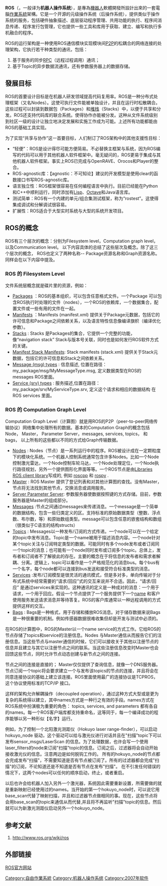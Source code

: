 {{Infobox software
| author = [[Willow_Garage|Willow Garage]]<br/>[[Stanford_Artificial_Intelligence_Laboratory|Stanford Artificial Intelligence Laboratory]]
| logo = ROS Lunar Loggerhead.png
| logo caption = ROS Lunar Loggerhead logo
| logo size = 150px
| screenshot = Cart_pushing_rviz_holonomic.jpg
| caption = Cart pushing simulation in RVIZ
| operating system = [[Linux|Linux]]
| released = {{Start date and age|2007}}
| latest release version = Galactic Geochelone
| latest release date = {{Start date and age|df=yes|2021|05|23}}
| programming_language = [[C++|C++]]或[[Python|Python]]
| genre = [[Robotics_suite|Robotics suite]], [[operating_system|OS]], [[library_(computing)|library]]
| license = [[BSD_license|BSD license]]
| website = {{URL|www.ros.org}}
}}
'''ROS'''（{{Lang-en|Robot Operating System}}，一般译为'''机器人操作系统'''），是專為[[機器人|機器人]]軟體開發所設計出來的一套電腦[[作業系統|作業系統]]架構。它是一个开源的元级操作系统（后操作系统），提供类似于操作系统的服务，包括硬件抽象描述、底层驱动程序管理、共用功能的执行、程序间消息传递、程序发行包管理，它也提供一些工具和库用于获取、建立、编写和执行多机融合的程序。

ROS的运行架构是一种使用ROS通信模块实现模块间[[對等網路|P2P]]的松耦合的网络连接的处理架构，它执行若干种类型的通讯，包括：
# 基于服务的同步[[遠程過程調用|RPC]]（远程过程调用）通讯；
# 基于Topic的异步数据流通讯，还有参数服务器上的数据存储。

== 發展目标 ==
ROS的首要设计目标是在机器人研发领域提高代码复用率。ROS是一种分布式处理框架（又名Nodes）。这使可执行文件能被单独设计，并且在运行时松散耦合。这些过程可以封装到数据包（Packages）和[[堆栈|堆栈]]（Stacks）中，以便于共享和分发。ROS还支持代码库的联合系统。使得协作亦能被分发。这种从文件系统级别到社区一级的设计让独立地决定发展和实施工作成为可能。上述所有功能都能由ROS的基础工具实现。

为了实现“共享与协作”这一首要目标，人们制订了ROS架构中的其他支援性目标：

* “轻便”：ROS是设计得尽可能方便简易。不必替换主框架与系统，因为ROS编写的代码可以用于其他机器人软件框架中。毫无疑问的，ROS更易于集成与其他机器人软件框架。事实上ROS已完成与OpenRAVE、Orocos和Player的整合。
* ROS-agnostic库：【agnostic：不可知论】建议的开发模型是使用clear的函数接口书写ROS-agnostic库。
* 语言独立性：ROS框架很容易在任何编程语言中执行。目前已经能在Python和C++中顺利运行，同时添加有[[LISP|Lisp]]、[[GNU_Octave|Octave]]和Java语言库。
* 测试简单：ROS有一个内建的单元/组合集测试框架，称为“rostest”。这使得集成调试和分解调试很容易。
* 扩展性：ROS适合于大型实时系统与大型的系统开发项目。

== ROS的概念 ==
ROS有三个层次的概念：分别为Filesystem level，Computation graph level， 以及Communication level。 以下内容具体的总结了这些层次及概念。除了这三个层次的概念， ROS也定义了两种名称-- Package资源名称和Graph资源名称。同样会在以下内容中提及。

=== ROS 的 Filesystem Level ===
文件系统层概念就是碟片里的资源，例如：
* [http://www.ros.org/wiki/Packages Packages] {{Wayback|url=http://www.ros.org/wiki/Packages |date=20130528150703 }}：ROS的基本组织，可以包含任意格式文件。一个Package 可以包含ROS执行时处理的文件（nodes），一个ROS的依赖库，一个数据集合，配置文件或一些有用的文件在一起。
* [http://www.ros.org/wiki/Manifest Manifests] {{Wayback|url=http://www.ros.org/wiki/Manifest |date=20130516012241 }}：Manifests (manifest.xml) 提供关于Package元数据，包括它的许可信息和Package之间依赖关系，以及语言特性信息像编译旗帜（编译优化参数）。
* [http://www.ros.org/wiki/Stacks Stacks] {{Wayback|url=http://www.ros.org/wiki/Stacks |date=20130518205902 }}: Stacks 是Packages的集合，它提供一个完整的功能，像“navigation stack” Stack与版本号关联，同时也是如何发行ROS软件方式的关键。
* [http://www.ros.org/wiki/Stack Manifest Stack Manifests]{{dead link|date=2018年3月 |bot=InternetArchiveBot |fix-attempted=yes }}: Stack manifests (stack.xml) 提供关于Stack元数据，包括它的许可信息和Stack之间依赖关系。
* [http://www.ros.org/wiki/msg Message (msg) types] {{Wayback|url=http://www.ros.org/wiki/msg |date=20130115093850 }}: 信息描述, 位置在路径：my_package/msg/MyMessageType.msg, 定义数据类型在ROS的 messages ROS里面。
* [http://www.ros.org/wiki/srv Service (srv) types] {{Wayback|url=http://www.ros.org/wiki/srv |date=20100626010530 }}: 服务描述,位置在路径：my_package/srv/MyServiceType.srv, 定义这个请求和相应的数据结构 在ROS services 里面。

=== ROS 的 Computation Graph Level ===
Computation Graph Level（计算图）就是用ROS的P2P（peer-to-peer网络传输协议）网络集中处理所有的数据。基本的Computation Graph的概念包括Node， Master， Parameter Server，messages, services, topics， 和bags， 以上所有的这些都以不同的方式给Graph传输数据。
* [http://www.ros.org/wiki/Nodes Nodes] {{Wayback|url=http://www.ros.org/wiki/Nodes |date=20130731070219 }}: Nodes（节点）是一系列运行中的程序。ROS被设计成在一定颗粒度下的模块化系统。一个机器人控制系统通常包含许多Nodes。比如一个Node控制激光雷达，一个Node控制车轮马达，一个Node处理定位，一个Node执行路径规划，另外一个提供图形化界面等等。一个ROS节点是由[http://www.ros.org/wiki/Client Libraries ROS client library]{{dead link|date=2018年3月 |bot=InternetArchiveBot |fix-attempted=yes }}写成的, 例如 [http://www.ros.org/wiki/roscpp roscpp] {{Wayback|url=http://www.ros.org/wiki/roscpp |date=20130124102005 }} 和 [http://www.ros.org/wiki/rospy rospy] {{Wayback|url=http://www.ros.org/wiki/rospy |date=20130729051729 }}. 
* [http://www.ros.org/wiki/Master Master] {{Wayback|url=http://www.ros.org/wiki/Master |date=20130731063310 }}: ROS Master 提供了登记列表和对其他计算图的查找。没有Master，节点将无法找到其他节点，交换消息或调用服务。
* [http://www.ros.org/wiki/Parameter Server Parameter Server]{{dead link|date=2018年3月 |bot=InternetArchiveBot |fix-attempted=yes }}: 参数服务器使数据按照键的方式存储。目前，参数服务器是Master的组成部分。
* [http://www.ros.org/wiki/Messages Messages] {{Wayback|url=http://www.ros.org/wiki/Messages |date=20130811063107 }}:节点之间通过messages来传递消息。一个message是一个简单的数据结构，包含一些归类定义的区。支持标准的原始数据类型（整数、浮点数、布尔数，等）和原始数组类型。message可以包含任意的嵌套结构和数组（很类似于C语言的结构structs）
* [http://www.ros.org/wiki/Topics Topics] {{Wayback|url=http://www.ros.org/wiki/Topics |date=20130501202116 }}: Messages以一种发布/订阅的方式传递。一个node可以在一个给定的topic中发布消息。Topic是一个name被用于描述消息内容。一个node针对某个topic关注与订阅特定类型的数据。可能同时有多个node发布或者订阅同一个topic的消息；也可能有一个node同时发布或订阅多个topic。总体上，发布者和订阅者不了解彼此的存在。主要的概念在于将信息的发布者和需求者解耦、分离。逻辑上，topic可以看作是一个严格规范化的消息bus。每个bus有一个名字，每个node都可以连接到bus发送和接受符合标准类型的消息。
* [http://www.ros.org/wiki/Services Services] {{Wayback|url=http://www.ros.org/wiki/Services |date=20130501195259 }}:发布/订阅模型是很灵活的通讯模式，但是多对多，单向传输对于分布式系统中经常需要的“请求/回应”式的交互来说并不合适。因此，“请求/回应” 是通过services来实现的。这种通讯的定义是一种成对的消息：一个用于请求，一个用于回应。假设一个节点提供了一个服务提供下一个[http://www.ros.org/wiki/Names name] {{Wayback|url=http://www.ros.org/wiki/Names |date=20120823225830 }}和客户使用服务发送请求消息并等待答复。ROS的客户库通常以一种远程调用的方式提供这样的交互。
* [http://www.ros.org/wiki/Bags Bags] {{Wayback|url=http://www.ros.org/wiki/Bags |date=20130806091409 }}: Bags是一种格式，用于存储和播放ROS消息。对于储存数据来说Bags是一种很重要的机制。例如传感器数据很难收集但却是开发与测试中必须的。

在ROS的计算图中，ROS的Master以一个name service的方式工作。它给ROS的节点存储了topics和service的注册信息。Nodes 与Master通信从而报告它们的注册信息。当这些节点与master通信的时候，它们可以接收关于其他以注册节点的信息并且建立与其它以注册节点之间的联系。当这些注册信息改变时Master也会回馈这些节点，同时允许节点动态创建与新节点之间的连接。

节点之间的连接是直接的； Master仅仅提供了查询信息，就像一个DNS服务器。节点订阅一个topic将会要求建立一个与发布该topics的节点的连接，并且将会在同意连接协议的基础上建立该连接。ROS里面使用最广的连接协议是TCPROS，这个协议使用标准的TCP/IP 接口。

这样的架构允许解耦操作（decoupled operation），通过这种方式大型或是更为复杂的系统得以建立，其中names方式是一种行之有效的手段。names方式在ROS系统中扮演极为重要的角色： topics, services, and parameters 都有各自的names。每一个ROS客户端库都支持重命名，这等同于，每一个编译成功的程序能够以另一种形似【名字】运行。

例如，为了控制一个北阳激光测距仪（Hokuyo laser range-finder），可以启动hokuyo_node 驱动，这个驱动可以给与激光仪进行对话并且在"扫描"topic下可以发布sensor_msgs/LaserScan 的信息。为了处理数据，也许会写一个使用laser_filters的node来订阅"扫描"topic的信息。订阅之后，过滤器将会自动开始接收激光仪的信息。注意两边是如何脱钩工作的。 所有的hokuyo_node的节点都会完成发布"扫描"，不需要知道是否有节点被订阅了。所有的过滤器都会完成"扫描"的订阅，不论知道还是不知道是否有节点在发布"扫描"。 在不引发任何错误的情况下，这两个nodes可以任何的顺序启动，终止，或者重启。

以后也许会给机器人加入另外一个激光器，系统因此需要重新设置，所需要做的就是重新映射已经使用过的names。当开始的第一个hokuyo_node时，可以说它用base_scan代替了映射扫描，并且和过滤器节点做相同的事。现在，这些节点将会用base_scan的topic来通信从而代替,并且将不再监听"扫描"topic的信息。然后就可以为新激光测距仪启动另外一个hokuyo_node。

== 参考文献 ==
# http://www.ros.org/wiki/ros {{Wayback|url=http://www.ros.org/wiki/ros |date=20130815074658 }}

== 外部链接 ==
[http://www.ros.org/wiki/ ROS官方网站] {{Wayback|url=http://www.ros.org/wiki/ |date=20171123064622 }}

[[Category:自由作業系統|Category:自由作業系統]]
[[Category:机器人操作系统|Category:机器人操作系统]]
[[Category:2007年软件|Category:2007年软件]]